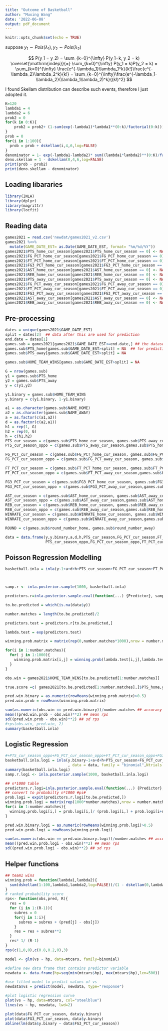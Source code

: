 ```yaml
---
title: "Outcome of Basketball"
author: "Muxing Wang"
date: '2022-06-08'
output: pdf_document
---
```


```r
knitr::opts_chunk$set(echo = TRUE)
```

suppose $y_1 \sim Pois(\lambda_1), y_2\sim Pois(\lambda_2)$

$$
P(y_1 = y_2) = \sum_{k=0}^{\infty} P(y_1=k, y_2 = k) \overset{\mathrm{indep}}{=}
 \sum_{k=0}^{\infty} P(y_1 = k)P(y_2 = k) = \sum_{k=0}^{\infty} 
\frac{e^{-\lambda_1}\lambda_1^k}{k!}\frac{e^{-\lambda_2}\lambda_2^k}{k!} = 
\sum_{k=0}^{\infty}\frac{e^{-\lambda_1-\lambda_2}(\lambda_1\lambda_2)^k}{(k!)^2}
$$

I found Skellam distribution can describe such events, therefore I just adopted it.

```r
K=120
lambda1 = 4
lambda2 = 6
prob2 = 0
for(k in 0:K){
    prob2 = prob2+ (1-sum(exp(-lambda1)*lambda1**(0:k)/factorial(0:k)))*exp(-lambda2)*lambda2**k/factorial(k)
}
prob = 0
for(i in 1:100){
  prob = prob + dskellam(i,4,6,log=FALSE)
}
denominator = 1- exp(-lambda1-lambda2)* sum((lambda1*lambda2)**(0:K)/factorial((0:K))**2)
deno.skellam = 1 - dskellam(0,4,6,log=FALSE)
print(prob - prob2)
print(deno.skellam - denominator)
```

## Loading libararies

```r
library(INLA)
library(dplyr)
library(magrittr)
library(locfit)
```

## Reading data

```r
games2021 = read.csv('newdat/games2021_v2.csv')
games2021 %<>%
  mutate(GAME_DATE_EST= as.Date(GAME_DATE_EST, format= "%m/%d/%Y"))
games2021$PTS_home_cur_season[games2021$PTS_home_cur_season == 0] <- NA #1
games2021$FG_PCT_home_cur_season[games2021$FG_PCT_home_cur_season == 0] <- NA #2
games2021$FT_PCT_home_cur_season[games2021$FT_PCT_home_cur_season == 0] <- NA #3
games2021$FG3_PCT_home_cur_season[games2021$FG3_PCT_home_cur_season == 0] <- NA #4
games2021$AST_home_cur_season[games2021$AST_home_cur_season == 0] <- NA #5
games2021$REB_home_cur_season[games2021$REB_home_cur_season == 0] <- NA #6
games2021$PTS_away_cur_season[games2021$PTS_away_cur_season == 0] <- NA #7
games2021$FG_PCT_away_cur_season[games2021$FG_PCT_away_cur_season == 0] <- NA #8
games2021$FT_PCT_away_cur_season[games2021$FT_PCT_away_cur_season == 0] <- NA #9
games2021$FG3_PCT_away_cur_season[games2021$FG3_PCT_away_cur_season == 0] <- NA #10
games2021$AST_away_cur_season[games2021$AST_away_cur_season == 0] <- NA #11
games2021$REB_away_cur_season[games2021$REB_away_cur_season == 0] <- NA #12
```

## Pre-processing

```r
dates = unique(games2021$GAME_DATE_EST)
split = dates[2]  ## data after this are used for prediction
end.date = dates[1] 
games.sub = games2021[games2021$GAME_DATE_EST<=end.date,] ## the dataset used for training and testing
games.sub$PTS_home[games.sub$GAME_DATE_EST>split] = NA  ## for prediction
games.sub$PTS_away[games.sub$GAME_DATE_EST>split] = NA

games.sub$HOME_TEAM_WINS[games.sub$GAME_DATE_EST>split] = NA

G = nrow(games.sub)
y1 = games.sub$PTS_home
y2 = games.sub$PTS_away
y = c(y1,y2)

y1.binary = games.sub$HOME_TEAM_WINS
y.binary = c(y1.binary, 1-y1.binary)

a1 = as.character(games.sub$NAME_HOME)
a2 = as.character(games.sub$NAME_AWAY)
a = as.factor(c(a1,a2))
d = as.factor(c(a2,a1))
h1 = rep(1, G)
h2 = rep(0, G)
h = c(h1,h2)
PTS_cur_season = c(games.sub$PTS_home_cur_season, games.sub$PTS_away_cur_season)
PTS_cur_season_oppo = c(games.sub$PTS_away_cur_season,games.sub$PTS_home_cur_season)

FG_PCT_cur_season = c(games.sub$FG_PCT_home_cur_season, games.sub$FG_PCT_away_cur_season)
FG_PCT_cur_season_oppo = c(games.sub$FG_PCT_away_cur_season, games.sub$FG_PCT_home_cur_season)

FT_PCT_cur_season = c(games.sub$FT_PCT_home_cur_season, games.sub$FT_PCT_away_cur_season)
FT_PCT_cur_season_oppo = c(games.sub$FT_PCT_away_cur_season,games.sub$FT_PCT_home_cur_season)

FG3_PCT_cur_season = c(games.sub$FG3_PCT_home_cur_season, games.sub$FG3_PCT_away_cur_season)
FG3_PCT_cur_season_oppo = c(games.sub$FG3_PCT_away_cur_season,games.sub$FG3_PCT_home_cur_season)

AST_cur_season = c(games.sub$AST_home_cur_season, games.sub$AST_away_cur_season)
AST_cur_season_oppo = c(games.sub$AST_away_cur_season,games.sub$AST_home_cur_season)
REB_cur_season = c(games.sub$REB_home_cur_season, games.sub$REB_away_cur_season)
REB_cur_season_oppo = c(games.sub$REB_away_cur_season,games.sub$REB_home_cur_season)
WINRATE_cur_season = c(games.sub$WINRATE_home_cur_season, games.sub$WINRATE_away_cur_season)
WINRATE_cur_season_oppo = c(games.sub$WINRATE_away_cur_season,games.sub$WINRATE_home_cur_season)

ROUND = c(games.sub$round_number_home, games.sub$round_number_away)

data = data.frame(y,y.binary,a,d,h,PTS_cur_season,FG_PCT_cur_season,FT_PCT_cur_season,FG3_PCT_cur_season,AST_cur_season,REB_cur_season,WINRATE_cur_season,
                  PTS_cur_season_oppo,FG_PCT_cur_season_oppo,FT_PCT_cur_season_oppo,FG3_PCT_cur_season_oppo,AST_cur_season_oppo,REB_cur_season_oppo,WINRATE_cur_season_oppo,ROUND)
```

## Poisson Regression Modelling

```r
basketball.inla = inla(y~1+a+d+h+PTS_cur_season+FG_PCT_cur_season+FT_PCT_cur_season+FG3_PCT_cur_season+AST_cur_season+REB_cur_season+WINRATE_cur_season+PTS_cur_season_oppo+FG_PCT_cur_season_oppo+FT_PCT_cur_season_oppo+FG3_PCT_cur_season_oppo+AST_cur_season_oppo+REB_cur_season_oppo+WINRATE_cur_season_oppo, data = data, family = "poisson",control.compute=list(config = TRUE),control.predictor = list(compute = TRUE))



samp.r <- inla.posterior.sample(1000, basketball.inla)

predictors.r=inla.posterior.sample.eval(function(...) {Predictor}, samp.r)

to.be.predicted = which(is.na(data$y))

number.matches = length(to.be.predicted)/2

predictors.test = predictors.r[to.be.predicted,]

lambda.test = exp(predictors.test)

winning.prob.matrix = matrix(rep(0,number.matches*1000),nrow = number.matches,ncol = 1000)

for(i in 1:number.matches){
  for( j in 1:1000){
    winning.prob.matrix[i,j] = winning.prob(lambda.test[i,j],lambda.test[i+number.matches,j])
  }
}

obs.win = games2021$HOME_TEAM_WINS[to.be.predicted[1:number.matches]]

true.score =c( games2021[to.be.predicted[1:number.matches],]$PTS_home,games2021[to.be.predicted[1:number.matches],]$PTS_away)

pred.win.binary = as.numeric(rowMeans(winning.prob.matrix)>0.5)
pred.win.prob = rowMeans(winning.prob.matrix)

sum(as.numeric(obs.win == pred.win.binary))/number.matches ## accuracy
mean((pred.win.prob - obs.win)**2) ## mean rps
sd((pred.win.prob - obs.win)**2) ## sd rps 
#rps(obs.win, pred.win, 2)
summary(basketball.inla)
```

## Logistic Regression

```r
#+PTS_cur_season_oppo+FG_PCT_cur_season_oppo+FT_PCT_cur_season_oppo+FG3_PCT_cur_season_oppo+AST_cur_season_oppo+REB_cur_season_oppo+WINRATE_cur_season_oppo
basketball.inla.logi = inla(y.binary~1+a+d+h+PTS_cur_season+FG_PCT_cur_season+FT_PCT_cur_season+FG3_PCT_cur_season+AST_cur_season+REB_cur_season+WINRATE_cur_season
                            , data = data, family = "binomial",Ntrials = 1,control.compute=list(config = TRUE),control.predictor = list(compute = TRUE),num.threads = 2)
summary(basketball.inla.logi)
samp.r.logi <- inla.posterior.sample(1000, basketball.inla.logi)

## n*1000 table
predictors.r.logi=inla.posterior.sample.eval(function(...) {Predictor}, samp.r.logi)
## convert to probabilty n*1000 #pi#
prob.logi = expit(predictors.r.logi[to.be.predicted,]) 
winning.prob.logi = matrix(rep(1000*number.matches),nrow = number.matches,ncol = 1000)
for(i in 1:number.matches){
  winning.prob.logi[i,] = prob.logi[i,]/ (prob.logi[i,] + prob.logi[i+number.matches,])
}

pred.win.binary.logi = as.numeric(rowMeans(winning.prob.logi)>0.5)
pred.win.prob.logi = rowMeans(winning.prob.logi)

sum(as.numeric(obs.win == pred.win.binary.logi))/number.matches ## accuracy
mean((pred.win.prob.logi - obs.win)**2) ## mean rps
sd((pred.win.prob.logi - obs.win)**2) ## sd rps 
```

## Helper functions

```r
## team1 wins
winning.prob = function(lambda1,lambda2){
  sum(dskellam(1:100,lambda1,lambda2,log=FALSE))/(1 - dskellam(0,lambda1,lambda2,log=FALSE))
}
# ranked probability score
rps<- function(obs,pred, R){
  res = 0
  for (i in 1:(R-1)){
    subres = 0
    for(j in 1:i){
      subres = subres + (pred[j] - obs[j])
    }
    res = res + subres**2
  }
  res* 1/ (R-1)
}
rps(c(1,0,0),c(0.8,0.2,0),3)
```

```r
model <- glm(vs ~ hp, data=mtcars, family=binomial)

#define new data frame that contains predictor variable
newdata <- data.frame(hp=seq(min(mtcars$hp), max(mtcars$hp),len=500))

#use fitted model to predict values of vs
newdata$vs = predict(model, newdata, type="response")

#plot logistic regression curve
plot(vs ~ hp, data=mtcars, col="steelblue")
lines(vs ~ hp, newdata, lwd=2)

plot(data$FG_PCT_cur_season, data$y.binary)
plot(data$FG3_PCT_cur_season, data$y.binary)
abline(lm(data$y.binary ~ data$FG3_PCT_cur_season))
```
